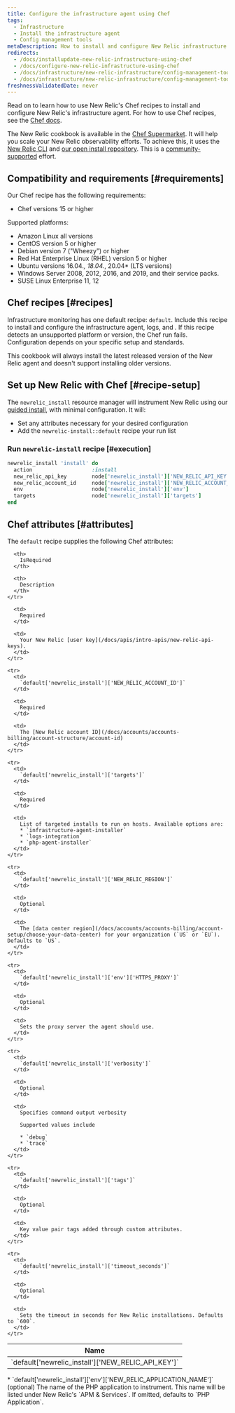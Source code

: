 ```yaml
---
title: Configure the infrastructure agent using Chef
tags:
  - Infrastructure
  - Install the infrastructure agent
  - Config management tools
metaDescription: How to install and configure New Relic infrastructure monitoring using Chef.
redirects:
  - /docs/installupdate-new-relic-infrastructure-using-chef
  - /docs/configure-new-relic-infrastructure-using-chef
  - /docs/infrastructure/new-relic-infrastructure/config-management-tools/configure-new-relic-infrastructure-using-chef
  - /docs/infrastructure/new-relic-infrastructure/config-management-tools
freshnessValidatedDate: never
---
```


Read on to learn how to use New Relic's Chef recipes to install and configure New Relic's infrastructure agent. For how to use Chef recipes, see the [Chef docs](https://www.chef.io/solutions/infrastructure-automation/).

The New Relic cookbook is available in the [Chef Supermarket](https://supermarket.chef.io/cookbooks/newrelic-install). It will help you scale your New Relic observability efforts. To achieve this, it uses the [New Relic CLI](https://github.com/newrelic/newrelic-cli) and [our open install repository](https://github.com/newrelic/open-install-library). This is a [community-supported](https://github.com/newrelic/chef-install) effort.

## Compatibility and requirements [#requirements]

Our Chef recipe has the following requirements:

* Chef versions 15 or higher

Supported platforms:

* Amazon Linux all versions
* CentOS version 5 or higher
* Debian version 7 ("Wheezy") or higher
* Red Hat Enterprise Linux (RHEL) version 5 or higher
* Ubuntu versions 16.04.*, 18.04.*, 20.04* (LTS versions)
* Windows Server 2008, 2012, 2016, and 2019, and their service packs.
* SUSE Linux Enterprise 11, 12

## Chef recipes [#recipes]

Infrastructure monitoring has one default recipe: `default`. Include this recipe to install and configure the infrastructure agent, logs, and <InlinePopover type="apm" />. If this recipe detects an unsupported platform or version, the Chef run fails. Configuration depends on your specific setup and standards.

<Callout variant="important">
This cookbook will always install the latest released version of the New Relic agent and doesn't support installing older versions.
</Callout>

## Set up New Relic with Chef [#recipe-setup]

The `newrelic_install` resource manager will instrument New Relic using our [guided install](https://one.newrelic.com/marketplace/install-data-source?state=54fb0241-f38f-ac22-f941-6566d771b6f4), with minimal configuration. It will:

* Set any attributes necessary for your desired configuration
* Add the `newrelic-install::default` recipe your run list

### Run `newrelic-install` recipe [#execution]

```ruby
newrelic_install 'install' do
  action                   :install
  new_relic_api_key        node['newrelic_install']['NEW_RELIC_API_KEY']
  new_relic_account_id     node['newrelic_install']['NEW_RELIC_ACCOUNT_ID']
  env                      node['newrelic_install']['env']
  targets                  node['newrelic_install']['targets']
end
```

## Chef attributes [#attributes]

The `default` recipe supplies the following Chef attributes:

<table>
  <thead>
    <tr>
      <th style={{ width: "300px" }}>
        Name
      </th>

      <th>
        IsRequired
      </th>

      <th>
        Description
      </th>
    </tr>
  </thead>

  <tbody>
    <tr>
      <td>
        `default['newrelic_install']['NEW_RELIC_API_KEY']`
      </td>

      <td>
        Required
      </td>

      <td>
        Your New Relic [user key](/docs/apis/intro-apis/new-relic-api-keys).
      </td>
    </tr>

    <tr>
      <td>
        `default['newrelic_install']['NEW_RELIC_ACCOUNT_ID']`
      </td>

      <td>
        Required
      </td>

      <td>
        The [New Relic account ID](/docs/accounts/accounts-billing/account-structure/account-id)
      </td>
    </tr>

    <tr>
      <td>
        `default['newrelic_install']['targets']`
      </td>

      <td>
        Required
      </td>

      <td>
        List of targeted installs to run on hosts. Available options are:
        * `infrastructure-agent-installer`
        * `logs-integration`
        * `php-agent-installer`
      </td>
    </tr>

    <tr>
      <td>
        `default['newrelic_install']['NEW_RELIC_REGION']`
      </td>

      <td>
        Optional
      </td>

      <td>
        The [data center region](/docs/accounts/accounts-billing/account-setup/choose-your-data-center) for your organization (`US` or `EU`). Defaults to `US`.
      </td>
    </tr>

    <tr>
      <td>
        `default['newrelic_install']['env']['HTTPS_PROXY']`
      </td>

      <td>
        Optional
      </td>

      <td>
        Sets the proxy server the agent should use.
      </td>
    </tr>

    <tr>
      <td>
        `default['newrelic_install']['verbosity']`
      </td>

      <td>
        Optional
      </td>

      <td>
        Specifies command output verbosity

        Supported values include

        * `debug`
        * `trace`
      </td>
    </tr>

    <tr>
      <td>
        `default['newrelic_install']['tags']`
      </td>

      <td>
        Optional
      </td>

      <td>
        Key value pair tags added through custom attributes.
      </td>
    </tr>

    <tr>
      <td>
        `default['newrelic_install']['timeout_seconds']`
      </td>

      <td>
        Optional
      </td>

      <td>
        Sets the timeout in seconds for New Relic installations. Defaults to `600`.
      </td>
    </tr>

  </tbody>
</table>

<CollapserGroup>
<Collapser id="environment-vars" title="PHP Agent">
  * `default['newrelic_install']['env']['NEW_RELIC_APPLICATION_NAME']` (optional) The name of the PHP application to instrument. This name will be listed under New Relic's `APM & Services`. If omitted, defaults to `PHP Application`.
</Collapser>
</CollapserGroup>
